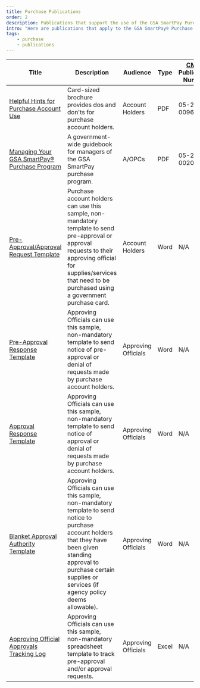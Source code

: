 ```yaml
---
title: Purchase Publications
order: 2
description: Publications that support the use of the GSA SmartPay Purchase account.
intro: "Here are publications that apply to the GSA SmartPay® Purchase business line:"
tags:
    - purchase
    - publications
---
```




Title | Description | Audience | Type | [CMLS](https://www.gsa.gov/about-us/organization/federal-acquisition-service/customer-and-stakeholder-engagement/centralized-mailing-list-service-cmls) Publication Number
-- | -- | -- | -- | --
[Helpful Hints for Purchase Account Use](/files/purchase-account-helpful-hints.pdf) | Card-sized brochure provides dos and don'ts for purchase account holders. | Account Holders | PDF | 05-21-00960
[Managing Your GSA SmartPay® Purchase Program](/files/managing-gsa-smartpay-purchase.pdf) | A government-wide guidebook for managers of the GSA SmartPay purchase program. | A/OPCs | PDF | 05-20-00209
[Pre-Approval/Approval Request Template](/files/pre-approval-request.docx) | Purchase account holders can use this sample, non-mandatory template to send pre-approval or approval requests to their approving official for supplies/services that need to be purchased using a government purchase card. | Account Holders | Word | N/A
[Pre-Approval Response Template](/files/pre-approval-response.docx) | Approving Officials can use this sample, non-mandatory template to send notice of pre-approval or denial of requests made by purchase account holders. | Approving Officials | Word | N/A
[Approval Response Template](/files/approval-response.docx) | Approving Officials can use this sample, non-mandatory template to send notice of approval or denial of requests made by purchase account holders. | Approving Officials | Word | N/A
[Blanket Approval Authority Template](/files/blanket-approval-authority.docx) | Approving Officials can use this sample, non-mandatory template to send notice to purchase account holders that they have been given standing approval to purchase certain supplies or services (if agency policy deems allowable). | Approving Officials | Word | N/A
[Approving Official Approvals Tracking Log](/files/ao-approval-tracking-log.xlsx) | Approving Officials can use this sample, non-mandatory spreadsheet template to track pre-approval and/or approval requests. | Approving Officials | Excel | N/A
